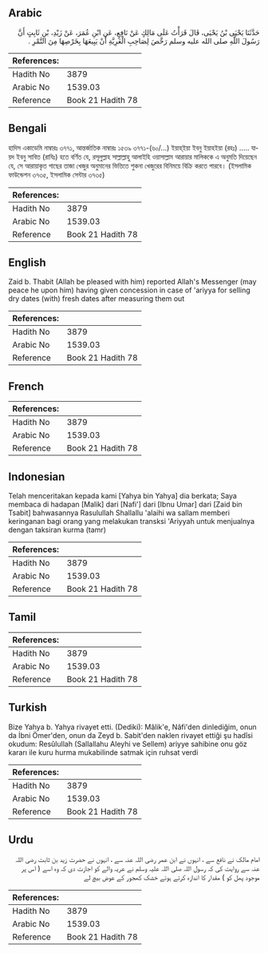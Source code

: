 ## Arabic


<div dir="rtl" lang="ar" style={{fontSize:'larger',backgroundColor:'#f8f9fa',padding:20}}>
حَدَّثَنَا يَحْيَى بْنُ يَحْيَى، قَالَ قَرَأْتُ عَلَى مَالِكٍ عَنْ نَافِعٍ، عَنِ ابْنِ عُمَرَ، عَنْ زَيْدِ، بْنِ ثَابِتٍ أَنَّ رَسُولَ اللَّهِ صلى الله عليه وسلم رَخَّصَ لِصَاحِبِ الْعَرِيَّةِ أَنْ يَبِيعَهَا بِخَرْصِهَا مِنَ التَّمْرِ ‏.‏
</div>
<div style={{backgroundColor:'#f8f9fa',padding:20, marginBottom: 10}}><table> <thead> <tr> <th>References:</th> <th></th> </tr> </thead> <tbody><tr><td>Hadith No</td><td>3879</td></tr><tr><td>Arabic No</td><td>1539.03</td></tr><tr><td>Reference</td><td>Book 21 Hadith 78</td></tr></tbody></table></div>

## Bengali


<div dir="ltr" lang="bn" style={{fontSize:'larger',backgroundColor:'#f8f9fa',padding:20}}>
হাদিস একাডেমি নাম্বারঃ ৩৭৭১, আন্তর্জাতিক নাম্বারঃ ১৫৩৯ ৩৭৭১-(৬০/...) ইয়াহ্ইয়া ইবনু ইয়াহইয়া (রহঃ) ..... যায়দ ইবনু সাবিত (রাযিঃ) হতে বর্ণিত যে, রসূলুল্লাহ সাল্লাল্লাহু আলাইহি ওয়াসাল্লাম আরায়ার মালিককে এ অনুমতি দিয়েছেন যে, সে আরায়াকৃত গাছের তাজা খেজুর অনুমানের ভিত্তিতে শুকনা খেজুরের বিনিময়ে বিক্রি করতে পারবে। (ইসলামিক ফাউন্ডেশন ৩৭৩৫, ইসলামিক সেন্টার ৩৭৩৫)
</div>
<div style={{backgroundColor:'#f8f9fa',padding:20, marginBottom: 10}}><table> <thead> <tr> <th>References:</th> <th></th> </tr> </thead> <tbody><tr><td>Hadith No</td><td>3879</td></tr><tr><td>Arabic No</td><td>1539.03</td></tr><tr><td>Reference</td><td>Book 21 Hadith 78</td></tr></tbody></table></div>

## English


<div dir="ltr" lang="en" style={{fontSize:'larger',backgroundColor:'#f8f9fa',padding:20}}>
Zaid b. Thabit (Allah be pleased with him) reported Allah's Messenger (may peace he upon him) having given concession in case of 'ariyya for selling dry dates (with) fresh dates after measuring them out
</div>
<div style={{backgroundColor:'#f8f9fa',padding:20, marginBottom: 10}}><table> <thead> <tr> <th>References:</th> <th></th> </tr> </thead> <tbody><tr><td>Hadith No</td><td>3879</td></tr><tr><td>Arabic No</td><td>1539.03</td></tr><tr><td>Reference</td><td>Book 21 Hadith 78</td></tr></tbody></table></div>

## French


<div dir="ltr" lang="fr" style={{fontSize:'larger',backgroundColor:'#f8f9fa',padding:20}}>

</div>
<div style={{backgroundColor:'#f8f9fa',padding:20, marginBottom: 10}}><table> <thead> <tr> <th>References:</th> <th></th> </tr> </thead> <tbody><tr><td>Hadith No</td><td>3879</td></tr><tr><td>Arabic No</td><td>1539.03</td></tr><tr><td>Reference</td><td>Book 21 Hadith 78</td></tr></tbody></table></div>

## Indonesian


<div dir="ltr" lang="id" style={{fontSize:'larger',backgroundColor:'#f8f9fa',padding:20}}>
Telah menceritakan kepada kami [Yahya bin Yahya] dia berkata; Saya membaca di hadapan [Malik] dari [Nafi'] dari [Ibnu Umar] dari [Zaid bin Tsabit] bahwasannya Rasulullah Shallallu 'alaihi wa sallam memberi keringanan bagi orang yang melakukan transksi 'Ariyyah untuk menjualnya dengan taksiran kurma (tamr)
</div>
<div style={{backgroundColor:'#f8f9fa',padding:20, marginBottom: 10}}><table> <thead> <tr> <th>References:</th> <th></th> </tr> </thead> <tbody><tr><td>Hadith No</td><td>3879</td></tr><tr><td>Arabic No</td><td>1539.03</td></tr><tr><td>Reference</td><td>Book 21 Hadith 78</td></tr></tbody></table></div>

## Tamil


<div dir="ltr" lang="ta" style={{fontSize:'larger',backgroundColor:'#f8f9fa',padding:20}}>

</div>
<div style={{backgroundColor:'#f8f9fa',padding:20, marginBottom: 10}}><table> <thead> <tr> <th>References:</th> <th></th> </tr> </thead> <tbody><tr><td>Hadith No</td><td>3879</td></tr><tr><td>Arabic No</td><td>1539.03</td></tr><tr><td>Reference</td><td>Book 21 Hadith 78</td></tr></tbody></table></div>

## Turkish


<div dir="ltr" lang="tr" style={{fontSize:'larger',backgroundColor:'#f8f9fa',padding:20}}>
Bize Yahya b. Yahya rivayet etti. (Dediki): Mâlik'e, Nâfi'den dinlediğim, onun da İbni Ömer'den, onun da Zeyd b. Sabit'den naklen rivayet ettiği şu hadîsi okudum: Resûlullah (Sallallahu Aleyhi ve Sellem) ariyye sahibine onu göz kararı ile kuru hurma mukabilinde satmak için ruhsat verdi
</div>
<div style={{backgroundColor:'#f8f9fa',padding:20, marginBottom: 10}}><table> <thead> <tr> <th>References:</th> <th></th> </tr> </thead> <tbody><tr><td>Hadith No</td><td>3879</td></tr><tr><td>Arabic No</td><td>1539.03</td></tr><tr><td>Reference</td><td>Book 21 Hadith 78</td></tr></tbody></table></div>

## Urdu


<div dir="rtl" lang="ur" style={{fontSize:'larger',backgroundColor:'#f8f9fa',padding:20}}>
امام مالک نے نافع سے ، انہوں نے ابن عمر رضی اللہ عنہ سے ، انہوں نے حضرت زید بن ثابت رضی اللہ عنہ سے روایت کی کہ رسول اللہ صلی اللہ علیہ وسلم نے عریہ والے کو اجازت دی کہ وہ اسے ( اس پر موجود پھل کو ) مقدار کا اندازہ کرتے ہوئے خشک کھجور کے عوض بیچ لے
</div>
<div style={{backgroundColor:'#f8f9fa',padding:20, marginBottom: 10}}><table> <thead> <tr> <th>References:</th> <th></th> </tr> </thead> <tbody><tr><td>Hadith No</td><td>3879</td></tr><tr><td>Arabic No</td><td>1539.03</td></tr><tr><td>Reference</td><td>Book 21 Hadith 78</td></tr></tbody></table></div>